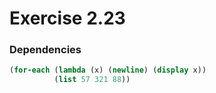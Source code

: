 
# Exercise 2.23

### Dependencies
```scheme
(for-each (lambda (x) (newline) (display x))
          (list 57 321 88))
```

 <Giscus
  repo={config.repo}
  repoId={config.repoId}
  category={config.category}
  categoryId={config.categoryId}
  mapping={config.mapping}
  reactionsEnabled={config.reactionsEnabled}
  emitMetadata={config.emitMetadata}
  theme={config.theme}
/>

